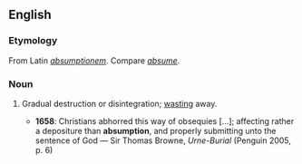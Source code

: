 ==English==

===Etymology===
From Latin ''[[absumptionem]]''. Compare ''[[absume]]''.

===Noun===
{{en-noun|-}}

# {{context|obsolete}} Gradual destruction or disintegration; [[wasting]] away.
#* '''1658''': Christians abhorred this way of obsequies [...]; affecting rather a depositure than '''absumption''', and properly submitting unto the sentence of God — Sir Thomas Browne, ''Urne-Burial'' (Penguin 2005, p. 6)